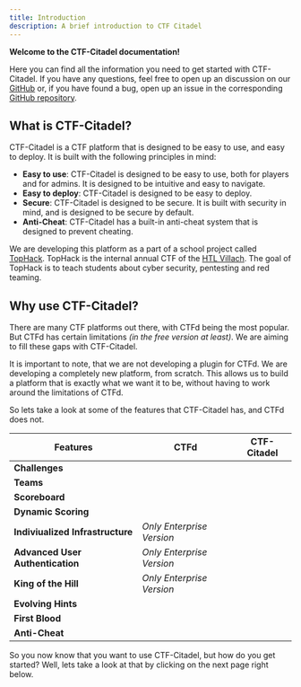 ```yaml
---
title: Introduction
description: A brief introduction to CTF Citadel
---
```



**Welcome to the CTF-Citadel documentation!**

Here you can find all the information you need to get started with CTF-Citadel. If you have any questions, feel free to open up an discussion on our [GitHub](https://github.com/orgs/CTF-Citadel/discussions) or, if you have found a bug, open up an issue in the corresponding [GitHub repository](https://github.com/orgs/CTF-Citadel/repositories).

## What is CTF-Citadel?

CTF-Citadel is a CTF platform that is designed to be easy to use, and easy to deploy. It is built with the following principles in mind:

-   **Easy to use**: CTF-Citadel is designed to be easy to use, both for players and for admins. It is designed to be intuitive and easy to navigate.
-   **Easy to deploy**: CTF-Citadel is designed to be easy to deploy.
-   **Secure**: CTF-Citadel is designed to be secure. It is built with security in mind, and is designed to be secure by default.
-   **Anti-Cheat**: CTF-Citadel has a built-in anti-cheat system that is designed to prevent cheating.

We are developing this platform as a part of a school project called [TopHack](https://tophack.at/). TopHack is the internal annual CTF of the [HTL Villach](https://www.htl-villach.at/). The goal of TopHack is to teach students about cyber security, pentesting and red teaming.

## Why use CTF-Citadel?

There are many CTF platforms out there, with CTFd being the most popular. But CTFd has certain limitations _(in the free version at least)_. We are aiming to fill these gaps with CTF-Citadel.

It is important to note, that we are not developing a plugin for CTFd. We are developing a completely new platform, from scratch. This allows us to build a platform that is exactly what we want it to be, without having to work around the limitations of CTFd.

So lets take a look at some of the features that CTF-Citadel has, and CTFd does not.

| Features                         | CTFd                                                     | CTF-Citadel                                              |
| -------------------------------- | -------------------------------------------------------- | -------------------------------------------------------- |
| **Challenges**                   | <Icon name="approve-check" color="green" size="1.5rem"/> | <Icon name="approve-check" color="green" size="1.5rem"/> |
| **Teams**                        | <Icon name="approve-check" color="green" size="1.5rem"/> | <Icon name="approve-check" color="green" size="1.5rem"/> |
| **Scoreboard**                   | <Icon name="approve-check" color="green" size="1.5rem"/> | <Icon name="approve-check" color="green" size="1.5rem"/> |
| **Dynamic Scoring**              | <Icon name="approve-check" color="green" size="1.5rem"/> | <Icon name="approve-check" color="green" size="1.5rem"/> |
| **Indiviualized Infrastructure** | _Only Enterprise Version_                                | <Icon name="approve-check" color="green" size="1.5rem"/> |
| **Advanced User Authentication** | _Only Enterprise Version_                                | <Icon name="approve-check" color="green" size="1.5rem"/> |
| **King of the Hill**             | _Only Enterprise Version_                                | <Icon name="approve-check" color="green" size="1.5rem"/> |
| **Evolving Hints**               | <Icon name="close" color="red" size="1.5rem"/>           | <Icon name="approve-check" color="green" size="1.5rem"/> |
| **First Blood**                  | <Icon name="close" color="red" size="1.5rem"/>           | <Icon name="approve-check" color="green" size="1.5rem"/> |
| **Anti-Cheat**                   | <Icon name="close" color="red" size="1.5rem"/>           | <Icon name="approve-check" color="green" size="1.5rem"/> |

So you now know that you want to use CTF-Citadel, but how do you get started? Well, lets take a look at that by clicking on the next page right below.
